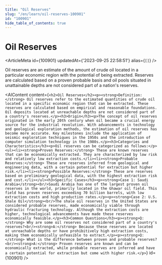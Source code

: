 ```yaml
---
title: "Oil Reserves"
slug: "/en/learn/oil-reserves-100901"
id: "100901"
hide_table_of_contents: true
---
```



# Oil Reserves

<ArticleMeta id={100901} updatedAt={'2023-09-25 22:58:51'} alias={`[]`} />
<div className='border-solid border-b border-t-0 my-4 border-[var(--ifm-color-gray-300)]' />

Oil reserves are an estimate of the amount of crude oil located in a particular economic region with the potential of being extracted. Reserves are calculated based on a proven probable basis and oil pools situated in unattainable depths are not considered part of a nation's reserves.

<AIContent content={`<h2>Oil Reserves</h2><p><strong>Definition:</strong> Oil reserves refer to the estimated quantities of crude oil located in a specific economic region that can be extracted. These reserves are calculated based on empirical and reasonable foundations. Oil deposits located at unreachable depths are not considered part of a country's reserves.</p><h3>Origin</h3><p>The concept of oil reserves originated in the early 20th century when oil became a crucial energy source for the industrial revolution. With advancements in technology and geological exploration methods, the estimation of oil reserves has become more accurate. Key milestones include the application of seismic exploration techniques in the 1950s and the introduction of computer simulation technology in the 1980s.</p><h3>Categories and Characteristics</h3><p>Oil reserves can be categorized as follows:</p><ul><li><strong>Proven Reserves:</strong> These are known reserves that can be economically extracted. They are characterized by low risk and relatively low extraction costs.</li><li><strong>Probable Reserves:</strong> These are reserves inferred from geological and engineering data, with a certain potential for extraction but higher risk.</li><li><strong>Possible Reserves:</strong> These are reserves based on preliminary geological data, with the highest extraction risk and cost.</li></ul><h3>Specific Cases</h3><p><strong>Case 1: Saudi Arabia</strong><br/>Saudi Arabia has one of the largest proven oil reserves in the world, primarily located in the Ghawar oil field. This field has proven reserves exceeding 70 billion barrels, with low extraction costs and high production rates.</p><p><strong>Case 2: U.S. Shale Oil</strong><br/>The shale oil reserves in the United States are considered probable reserves, made economically viable through hydraulic fracturing technology. Although the extraction costs are higher, technological advancements have made these reserves economically feasible.</p><h3>Common Questions</h3><p><strong>Q:</strong> Why are some oil reserves not considered part of a country's reserves?<br/><strong>A:</strong> Because these reserves are located at unreachable depths or have prohibitively high extraction costs, making them economically unfeasible to extract.</p><p><strong>Q:</strong> What is the difference between proven and probable reserves?<br/><strong>A:</strong> Proven reserves are known and can be economically extracted, while probable reserves are inferred and have a certain potential for extraction but come with higher risk.</p>`} id={100901} />
